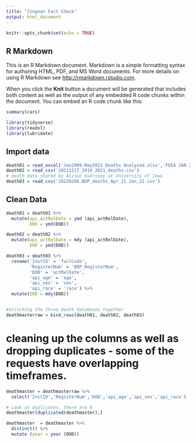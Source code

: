 ```yaml
---
title: "Jingnan Fact Check"
output: html_document
---
```


```r
knitr::opts_chunk$set(echo = TRUE)
```

## R Markdown

This is an R Markdown document. Markdown is a simple formatting syntax for authoring HTML, PDF, and MS Word documents. For more details on using R Markdown see <http://rmarkdown.rstudio.com>.

When you click the **Knit** button a document will be generated that includes both content as well as the output of any embedded R code chunks within the document. You can embed an R code chunk like this:

```r
summary(cars)
```

```r
library(tidyverse)
library(readxl)
library(lubridate)
```


## Import data
```r

death01 = read_excel('Jan2009-May2021 Deaths Analyzed.xlsx','FOIA JAN 2009 - November 2019')
death02 = read_csv('20211217_2019_2021_deaths.csv')
# death data shared by Alison Guernsey at University of Iowa
death03 = read_csv('20220208_BOP_deaths_Apr_21_Jan_22.csv')

```

## Clean Data

```r



death01 = death01 %>% 
  mutate(api_actRelDate = ymd (api_actRelDate),
         DOD = ymd(DOD))

death02 = death02 %>% 
  mutate(api_actRelDate = mdy (api_actRelDate),
         DOD = ymd(DOD))

death03 = death03 %>% 
  rename('InstID' = 'faclCode',
         'RegisterNum' = 'BOP_RegisterNum',
         'DOD' = 'actRelDate',
         'api_age' = 'age',
         'api_sex' = 'sex',
         'api_race' = 'race') %>% 
  mutate(DOD = mdy(DOD))



```


```r

#stitching the three death databases together
deathmasterraw = bind_rows(death01, death02, death03)
```

# cleaning up the columns as well as dropping duplicates - some of the requests have overlapping timeframes.

```r

deathmaster = deathmasterraw %>% 
  select('InstID','RegisterNum','DOD','api_age','api_sex','api_race')

# Look at duplicates, there are 8
deathmaster[duplicated(deathmaster),]

deathmaster  = deathmaster %>% 
  distinct() %>% 
  mutate (year = year (DOD))




```

